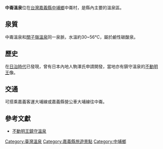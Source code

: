 '''中崙溫泉'''位在[[台灣|台灣]][[嘉義縣|嘉義縣]][[中埔鄉|中埔鄉]]中崙村，是縣內主要的溫泉區。

==泉質==
中崙溫泉和[[關子嶺溫泉|關子嶺溫泉]]同一泉脈，水溫約30~56℃，屬於鹼性碳酸泉。

==歷史==
在[[台灣日治時期|日治時代]]已發現，曾有日本內地人駒澤氏申請開發，當地亦有鎮守溫泉的[[不動明王|不動明王]]像。

==交通==
可搭乘嘉義客運大埔線或嘉義縣營公車大埔線往中崙。 

==參考文獻==
*[https://tw.appledaily.com/headline/20030723/BJOFT7WEV2AHXXXWQFYX5Z4FYY/ 不動明王鎮守溫泉]

{{溫泉小作品}}
{{台灣溫泉}}

[[Category:臺灣溫泉|Category:臺灣溫泉]]
[[Category:嘉義縣旅遊景點|Category:嘉義縣旅遊景點]]
[[Category:中埔鄉|Category:中埔鄉]]